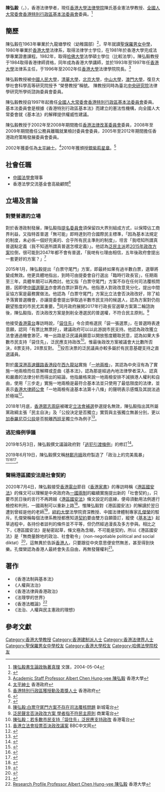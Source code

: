 {{Otheruses|subject=香港法律學者陳弘毅|other=其他同名人物}}
{{Infobox_officeholder
| name = 陳弘毅
| image = [[File:Albert_Chen_Hung-yee.jpg|thumb]]
| image name =
| width = 
| now = 香港法律學者
| period =
| Sex = 男 
| Native place = {{HKG}}
| date of birth = 1958
| nationality = {{HKG}}
| party = {{Nonp}}
| place of birth = 
| educate = 
*聖保羅男女中學
*[[香港大學|香港大學]]法律系學士(1980年)
*[[香港大學|香港大學]]法學專業證書課程(1981年)
*[[哈佛大學|哈佛大學]]法學碩士學位(比較法學)(1982年)
| past = 
*[[香港大學法律學院|香港大學法律學院]]陳氏基金憲法學教授
*[[全國人大常委會|全國人大常委會]][[香港特別行政區基本法委員會|香港特別行政區基本法委員會]]委員
*[[香港大學|香港大學]]法律學院院長
*[[中國法學會|中國法學會]]理事
}}
'''陳弘毅'''{{GBSHK}}{{JP}}（{{lang-en|Albert Chen Hung-yee}}，{{bd|1958年|||}}），香港法律學者，現任[[香港大學法律學院|香港大學法律學院]]陳氏基金憲法學教授、[[全國人大常委會|全國人大常委會]][[香港特別行政區基本法委員會|香港特別行政區基本法委員會]]委員。<ref>[http://paper.wenweipo.com/2004/05/04/AZ0405040002.htm 陳弘毅書生論政執著真理] {{Wayback|url=http://paper.wenweipo.com/2004/05/04/AZ0405040002.htm |date=20201102084811 }}文匯，2004-05-04</ref>

==簡歷==
陳弘毅在1963年畢業於九龍塘學校（幼稚園部）<ref>{{cite news |title=七間學校畢業禮 |url=https://mmis.hkpl.gov.hk/coverpage/-/coverpage/view?_coverpage_WAR_mmisportalportlet_hsf=%E7%95%A2%E6%A5%AD%E7%A6%AE&_coverpage_WAR_mmisportalportlet_actual_q=%28%20verbatim_dc.collection%3A%28%22Old%5C%20HK%5C%20Newspapers%22%29%20%29%20AND+%28%20%28%20allTermsMandatory%3A%28true%29%20OR+all_dc.title%3A%28%E7%95%A2%E6%A5%AD%E7%A6%AE%29%20OR+all_dc.creator%3A%28%E7%95%A2%E6%A5%AD%E7%A6%AE%29%20OR+all_dc.contributor%3A%28%E7%95%A2%E6%A5%AD%E7%A6%AE%29%20OR+all_dc.subject%3A%28%E7%95%A2%E6%A5%AD%E7%A6%AE%29%20OR+fulltext%3A%28%E7%95%A2%E6%A5%AD%E7%A6%AE%29%20OR+all_dc.description%3A%28%E7%95%A2%E6%A5%AD%E7%A6%AE%29%20%29%20%29&_coverpage_WAR_mmisportalportlet_sort_field=dc.publicationdate_bsort&p_r_p_-1078056564_c=QF757YsWv5%2FH7zGe%2FKF%2BFAP9oRqsw1U8&_coverpage_WAR_mmisportalportlet_o=1447&_coverpage_WAR_mmisportalportlet_sort_order=desc&_coverpage_WAR_mmisportalportlet_filter=dc.publicationdate_dt%3A%5B1960-01-01T00%3A00%3A00Z+TO+1969-12-31T15%3A59%3A59Z%5D |page=17 |language= |publisher=華僑日報 | date=1963-07-18 |accessdate=2022-04-25 |quote= }}</ref>，早年就讀[[聖保羅男女中學|聖保羅男女中學]]，1980年畢業於[[香港大學|香港大學]]法律系，取得法律学士学位，在1981年於香港大學完成法學專業證書課程。1982年，取得[[哈佛大學|哈佛大學]]法學碩士學位（比較法學）。陳弘毅教授于1984取得香港律師資格，同年成為香港大學講師，並於1993年至1997年任[[香港大學|香港大學]]法律系主任，于1996年至2002年任[[香港大學|香港大學]]法律學院院長。<ref>[http://www.law.hku.hk/faculty/staff/chen_albert.html Academic Staff Professor Albert Chen Hung-yee 陳弘毅] {{Wayback|url=http://www.law.hku.hk/faculty/staff/chen_albert.html |date=20130928110827 }}香港大學</ref>

陳弘毅教授被[[中國人民大學|中國人民大學]]，[[清華大學|清華大學]]，[[北京大學|北京大學]]，[[中山大學|中山大學]]，[[澳門大學|澳門大學]]，復旦大學社會科學高等研究院授予 “榮譽教授”稱號。 陳教授同時為臺北[[中央研究院|中央研究院]]法律學研究所學術諮詢委員會委員。

陳弘毅教授自1997年起擔任[[全國人大常委會|全國人大常委會]][[香港特別行政區基本法委員會|香港特別行政區基本法委員會]]委員。基本法委員會是根據《香港特別行政區基本法》而建立的憲法性機構，向全國人大常委會就《基本法》的解釋提供權威性建議。

陳弘毅教授于2002年至2008年期間擔任[[香港法律改革委員會|香港法律改革委員會]]委員，2008年至2009年期間擔任公務員離職就業檢討委員會委員，2005年至2012年期間擔任香港政府策略發展委員會委員。

2002年獲委任為[[太平紳士|太平紳士]]。<ref>[http://www.info.gov.hk/cml/miscell/index3e.htm 太平紳士] {{Wayback|url=http://www.info.gov.hk/cml/miscell/index3e.htm |date=20120212003630 }}香港政府</ref>2010年獲頒授[[銀紫荊星章|銀紫荊星章]]。<ref>[http://www.info.gov.hk/cml/miscell/index2.htm 香港特別行政區獲授勳及嘉獎人士] {{WebCite|url=https://www.webcitation.org/6DWCy7Lwo?url=http://www.info.gov.hk/cml/miscell/index2.htm |date=20130108131832 |dateformat=iso }}香港政府</ref>

== 社會任職 ==
* [[中國法學會|中國法學會]]理事
* 香港法學交流基金會高級顧問<ref>{{cite web |title=陈弘毅教授 SBS, JP |url=http://www.lef.com.hk/%E9%A1%A7%E5%95%8F%E5%B1%80-2/%E9%A1%BE%E9%97%AE%E5%B1%80/%E9%99%88%E5%BC%98%E6%AF%85%E6%95%99%E6%8E%88sbs-jp/?lang=zh-hans |website=香港法學交流基金會 |access-date=2020-06-17 |archive-date=2021-02-24 |archive-url=https://web.archive.org/web/20210224230947/http://www.lef.com.hk/%E9%A1%A7%E5%95%8F%E5%B1%80-2/%E9%A1%BE%E9%97%AE%E5%B1%80/%E9%99%88%E5%BC%98%E6%AF%85%E6%95%99%E6%8E%88sbs-jp/?lang=zh-hans |dead-url=no }}</ref>
==立場及言論==
=== 對雙普選的立場 ===
{{main|2016年及2017年香港政治制度改革}}
對於香港政制發展，陳弘毅指[[提名委員會|提名委員會]]須保留四大界別組成方式，以保障佔工商界利益，又指特首普選「無可能」即時達到符合國際民主標準，「因為基本法規定的制度，未必係一個好完美的、合乎所有民主準則的制度」，坦言「我唔知所謂真普選點定義（我不知道所謂真普選怎樣定義）」。他認為[[泛民主派|泛民主派]]若[[2016年及2017年香港政治制度改革|2015年政改方案]]拉倒，很可能到2047年都不會有普選，「我哋有乜理由相信，五年後政府會提出一套更好的方案？」<ref>{{Cite web |url=http://hk.apple.nextmedia.com/news/art/20131211/18545907 |title=陳弘毅出言恫嚇 逼港人啃假普選 |access-date=2013-12-11 |archive-date=2016-10-30 |archive-url=https://web.archive.org/web/20161030143256/http://hk.apple.nextmedia.com/news/art/20131211/18545907 |dead-url=no }}</ref>

2015年1月，陳弘毅提出「白票守尾門」方案，即最終如果有過半數白票，選舉將變成無效。他更具體地指出，到時可由提委會自行選出「臨時行政長官」，任期兩至三年，具體年期可以再商討。他又指「白票守尾門」方案不存在任何司法覆核問題，因即使[[中國選舉法|中國選舉法]]亦會將白票計算在內。他指港人對政改意見分化，提出中間妥協方案是最務實做法。他認為「白票守尾門」方案比立法會否決政改好，除了給予落實普選機會，亦讓提委會提出爭取過半數市民支持的候選人，認為方案對仍抱觀望態度的市民尤其重要。<ref>[http://www.metroradio.com.hk/997/News/Default.aspx?NewsID=20150103114903 陳弘毅:白票守尾門方案不存在司法覆核問題] {{Wayback|url=http://www.metroradio.com.hk/997/News/Default.aspx?NewsID=20150103114903 |date=20201102085954 }} 新城電台</ref>同月政府展開2017年行政長官選舉方案第二輪諮詢後，陳弘毅指，否決政改方案是剝削全港選民的普選權，不符合民主原則。<ref>[http://www.881903.com/Page/ZH-TW/newsdetail.aspx?ItemId=771584&csid=261_341 泛民聲言否決政改方案 學者指不符民主原則] {{Wayback|url=http://www.881903.com/Page/ZH-TW/newsdetail.aspx?ItemId=771584&csid=261_341 |date=20180107233010 }} 商業電台</ref>

他接受[[香港電台|香港電台]]專訪時說，「[[袋住先|袋住先]]」令合資格選民「袋一張選票」，在普選時表達意願，認同「有票比無票好」，建議政府可以以此游說市民支持。他認為政改獲立法會通過機會渺茫，唯一出路是泛民議員願意以開放態度聽取民意，認為如果大多數市民支持「袋住先」，泛民應支持政改<ref>[https://web.archive.org/web/20150109085719/http://rthk.hk/rthk/news/expressnews/20150108/news_20150108_55_1067383.htm 陳弘毅：若多數市民支持「袋住先」泛民應支持政改] 香港電台</ref>。惟最後政改方案被議會大比數所否決，8票支持，28票反對。 <ref>[http://www.bbc.com/zhongwen/trad/china/2015/06/150618_hongkong_legco_political_reform 香港立法會投票否決政改議案] {{Wayback|url=http://www.bbc.com/zhongwen/trad/china/2015/06/150618_hongkong_legco_political_reform |date=20180207041503 }} BBC中文网</ref>投否決票的泛民議員亦較多屬於有民意基礎支持之直選議員。

對於[[廣深港高速鐵路香港段|廣深港高速鐵路香港段]]在[[西九龍站|西九龍站]]實施「[[一地兩檢|一地兩檢]]」，其認為中央沒有為了實施一地兩檢而任意解釋或歪曲《基本法》，認為那是經過內地法律學者深入、認真和嚴肅的法律分析而得出的結論，他指嚴格來說一地兩檢安排不減損港人權利和自由，使用「三步走」實施一地兩檢是最符合基本法並只使用了最低限度的法律，並表示[[香港大律師公會|香港大律師公會]]「一地兩檢有違基本法第十八條」的聲明表示感慨及其說法過於極端<ref>{{Cite news |url=http://news.now.com/home/local/player?newsId=249553 |title=陳弘毅：一地兩檢沒歪曲基本法 |date=2018-01-07 |work=now新聞台}}</ref>。

2018年1月底，[[香港眾志|香港眾志]][[周庭|周庭]]被確定[[2018年3月香港立法會補選|立法會補選]]參選提名無效，陳弘毅指出其所屬黨政綱主張「民主自決」及「公投決定是否獨立」實質與主張獨立無甚分別，更以[[2017年加泰隆尼亞獨立公投|加泰羅尼亞公投]]是否脫離[[西班牙|西班牙]]獨立作為例子<ref>{{Cite news |url=http://news.rthk.hk/rthk/ch/video-gallery.htm?vid=1377672 |title=陳弘毅：公投決定是否獨立與主張獨立無甚分別 |date=2018-01-27 |work=香港電台 |language=zh-yue |accessdate=2018-01-27 |archive-date=2018-01-28 |archive-url=https://web.archive.org/web/20180128074722/http://news.rthk.hk/rthk/ch/video-gallery.htm?vid=1377672 |dead-url=no }}</ref>。

=== 逃犯條例爭議 ===
2019年5月3日，陳弘毅撰文議論政府對「[[2019年逃犯及刑事事宜相互法律協助法例（修訂）條例草案|逃犯引渡條例]]」的修訂<ref>{{Cite web|title=Albert Chen's Commentary on Proposed Changes to Hong Kong's Extradition Law|url=http://researchblog.law.hku.hk/2019/05/albert-chens-commentary-on-proposed.html|accessdate=2019-06-20|last=Young|first=Simon NM|language=en|archive-date=2021-01-24|archive-url=https://web.archive.org/web/20210124195124/https://researchblog.law.hku.hk/2019/05/albert-chens-commentary-on-proposed.html|dead-url=no}}</ref>。

2019年6月19日，陳弘毅撰文稱[[林鄭月娥|林鄭月娥]]政府製造了「政治上的完美風暴」<ref>{{Cite web|title=A Perfect Storm|url=https://verfassungsblog.de/a-perfect-storm/|accessdate=2019-06-20|work=Verfassungsblog|language=de|archive-date=2021-01-19|archive-url=https://web.archive.org/web/20210119094348/https://verfassungsblog.de/a-perfect-storm/|dead-url=no}}</ref><ref>{{Cite web|title=陳弘毅撰文形容修例造成「完美風暴」：完全無必要、可避免|url=https://www.thestandnews.com/politics/%E9%99%B3%E5%BC%98%E6%AF%85%E6%92%B0%E6%96%87%E5%BD%A2%E5%AE%B9%E4%BF%AE%E4%BE%8B%E9%80%A0%E6%88%90-%E5%AE%8C%E7%BE%8E%E9%A2%A8%E6%9A%B4-%E5%AE%8C%E5%85%A8%E7%84%A1%E5%BF%85%E8%A6%81-%E5%8F%AF%E9%81%BF%E5%85%8D/|work=立場新聞|language=zh-hk|accessdate=2020-01-27|date=2019-06-20|archive-date=2019-08-18|archive-url=https://web.archive.org/web/20190818005328/https://www.thestandnews.com/politics/%E9%99%B3%E5%BC%98%E6%AF%85%E6%92%B0%E6%96%87%E5%BD%A2%E5%AE%B9%E4%BF%AE%E4%BE%8B%E9%80%A0%E6%88%90-%E5%AE%8C%E7%BE%8E%E9%A2%A8%E6%9A%B4-%E5%AE%8C%E5%85%A8%E7%84%A1%E5%BF%85%E8%A6%81-%E5%8F%AF%E9%81%BF%E5%85%8D/|dead-url=no}}</ref><ref>{{Cite web|title=陳弘毅：修例風波是一場完美風暴|url=https://news.rthk.hk/rthk/ch/component/k2/1463988-20190620.htm|work=香港電台|language=zh-hk|accessdate=2020-01-27|date=2019-06-20|archive-date=2020-01-27|archive-url=https://web.archive.org/web/20200127093618/https://news.rthk.hk/rthk/ch/component/k2/1463988-20190620.htm|dead-url=no}}</ref>。

=== 聲稱港區國安法是社會契約 ===
2020年7月4日，陳弘毅接受[[香港電台|香港電台]]節目《[[香港家書_(節目)|香港家書]]》的專訪時稱《[[港區國安法|港區國安法]]》的條文可以理解是中央政府為[[一國兩制|一國兩制]]的繼續實施提出新的「社會契約」，只要市民日後的言行不再跨越《[[港區國安法|港區國安法]]》條文設定的底線，便毋須動用法例進行檢控和判刑，一國兩制可以重新上路<ref name="hkrt-2020-07-04">{{cite news |title=陳弘毅稱國安法條文可理解為中央提出的新社會契約 |url=https://news.rthk.hk/rthk/ch/component/k2/1535741-20200704.htm |accessdate=2020-07-05 |work=香港電台 |date=2020-07-04 |archive-date=2020-07-05 |archive-url=https://web.archive.org/web/20200705155618/https://news.rthk.hk/rthk/ch/component/k2/1535741-20200704.htm |dead-url=no }}</ref>。惟陳弘毅對《港區國安法》的解讀於翌日遭到曾經是他的老師<ref name="852-2020-07-05">{{cite news |title=【港版國安法】曾為陳弘毅老師　孔傑榮：國安法不可能是社會契約 |url=https://www.post852.com/308577/%E3%80%90%E6%B8%AF%E7%89%88%E5%9C%8B%E5%AE%89%E6%B3%95%E3%80%91%E6%9B%BE%E7%82%BA%E9%99%B3%E5%BC%98%E6%AF%85%E8%80%81%E5%B8%AB%E3%80%80%E5%AD%94%E5%82%91%E6%A6%AE%EF%BC%9A%E5%9C%8B%E5%AE%89%E6%B3%95/ |accessdate=2020-07-05 |work=852郵報 |date=2020-07-05 |archive-date=2020-07-05 |archive-url=https://web.archive.org/web/20200705152005/https://www.post852.com/308577/%E3%80%90%E6%B8%AF%E7%89%88%E5%9C%8B%E5%AE%89%E6%B3%95%E3%80%91%E6%9B%BE%E7%82%BA%E9%99%B3%E5%BC%98%E6%AF%85%E8%80%81%E5%B8%AB%E3%80%80%E5%AD%94%E5%82%91%E6%A6%AE%EF%BC%9A%E5%9C%8B%E5%AE%89%E6%B3%95/ |dead-url=no }}</ref>，[[紐約大學|紐約大學]]法學院資深教授、中國法律體制專家[[孔傑榮|孔傑榮]]的駁斥。孔傑榮稱每個法律系教授都應知道[[契約|契約]]要由雙方自願簽訂，縱使《[[香港基本法|基本法]]》起草過程中，各持份者談判的條件並不平等，但仍然經過漫長及多方參與。相比之下，《港區國安法》是秘密起草，條文極為含糊，不可能是契約，所以《港區國安法》是「無商量餘地的政治、社會勒令」（non-negotiable political and social diktat）<ref name="thestandnews-2020-07-05">{{cite news |title=反駁陳弘毅社會契約論　老師孔傑榮：國安法秘密起草　是政治勒令 |url=https://www.thestandnews.com/politics/%E5%8F%8D%E9%A7%81%E9%99%B3%E5%BC%98%E6%AF%85%E7%A4%BE%E6%9C%83%E5%A5%91%E7%B4%84%E8%AB%96-%E8%80%81%E5%B8%AB%E5%AD%94%E5%82%91%E6%A6%AE-%E5%9C%8B%E5%AE%89%E6%B3%95%E7%A7%98%E5%AF%86%E8%B5%B7%E8%8D%89-%E6%98%AF%E6%94%BF%E6%B2%BB%E5%8B%92%E4%BB%A4/ |accessdate=2020-07-05 |work=立場新聞 |date=2020-07-05 |archive-date=2020-07-05 |archive-url=https://web.archive.org/web/20200705101033/https://www.thestandnews.com/politics/%E5%8F%8D%E9%A7%81%E9%99%B3%E5%BC%98%E6%AF%85%E7%A4%BE%E6%9C%83%E5%A5%91%E7%B4%84%E8%AB%96-%E8%80%81%E5%B8%AB%E5%AD%94%E5%82%91%E6%A6%AE-%E5%9C%8B%E5%AE%89%E6%B3%95%E7%A7%98%E5%AF%86%E8%B5%B7%E8%8D%89-%E6%98%AF%E6%94%BF%E6%B2%BB%E5%8B%92%E4%BB%A4/ |dead-url=no }}</ref>，這無異於告訴[[香港人|香港人]]，只要跟從中央意思便安然無恙，甚至得到快樂。孔傑榮認為香港人最終會失去自由，再無發聲權利<ref name="now-2020-07-05">{{cite news |title=紐約大學教授駁斥陳弘毅社會契約論 |url=https://news.now.com/home/local/player?newsId=396861 |accessdate=2020-07-05 |work=Now新聞 |date=2020-07-05 |archive-date=2020-07-05 |archive-url=https://web.archive.org/web/20200705144313/https://news.now.com/home/local/player?newsId=396861 |dead-url=no }}</ref>。

==著作==
*《香港法制與基本法》
*《人權與法治》
*《香港法律與香港政治》
*《法理學的世界》
*《香港法概論》<ref>[http://www.law.hku.hk/research/profile/chen_albert.html Research Profile Professor Albert Chen Hung-yee 陳弘毅] {{Wayback|url=http://www.law.hku.hk/research/profile/chen_albert.html |date=20121028083137 }}香港大學</ref>
*《法治、人權與民主憲政的理想》

==參考文獻==
{{reflist|2}}

{{Authority control}}
{{DEFAULTSORT: Chen Hung-yee}}
[[Category:香港大學教授|Category:香港大學教授]]
[[Category:香港建制派人士|Category:香港建制派人士]]
[[Category:香港法律界人士|Category:香港法律界人士]]
[[Category:聖保羅男女中學校友|Category:聖保羅男女中學校友]]
[[Category:香港大學校友|Category:香港大學校友]]
[[Category:哈佛法學院校友|Category:哈佛法學院校友]]